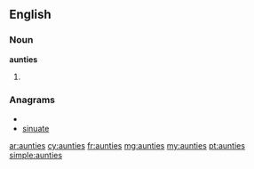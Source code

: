 ==English==

===Noun===
'''aunties'''

#{{plural of|auntie}}

===Anagrams===
* {{alphagram|aeinstu}}
* [[sinuate#English|sinuate]]

[[ar:aunties]]
[[cy:aunties]]
[[fr:aunties]]
[[mg:aunties]]
[[my:aunties]]
[[pt:aunties]]
[[simple:aunties]]